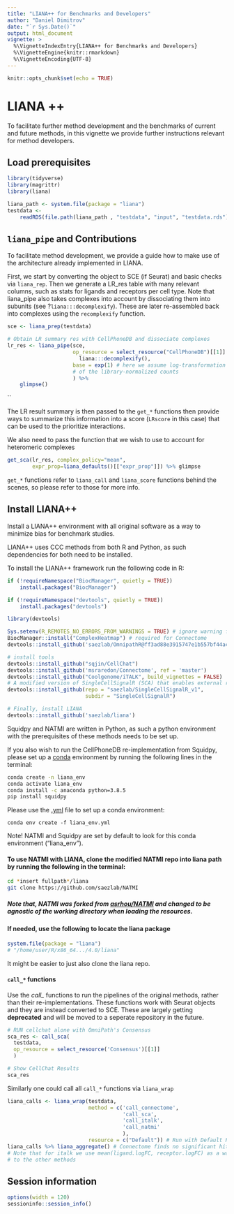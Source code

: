 ```yaml
---
title: "LIANA++ for Benchmarks and Developers"
author: "Daniel Dimitrov"
date: "`r Sys.Date()`"
output: html_document
vignette: >
  %\VignetteIndexEntry{LIANA++ for Benchmarks and Developers}
  %\VignetteEngine{knitr::rmarkdown}
  %\VignetteEncoding{UTF-8}
---
```


```r
knitr::opts_chunk$set(echo = TRUE)
```

# LIANA ++

To facilitate further method development and the benchmarks of current and future methods,
in this vignette we provide further instructions relevant for method developers.


## Load prerequisites
```r
library(tidyverse)
library(magrittr)
library(liana)

liana_path <- system.file(package = "liana")
testdata <-
    readRDS(file.path(liana_path , "testdata", "input", "testdata.rds"))
```


## `liana_pipe` and Contributions
To facilitate method development, we provide a guide how to make use of the architecture already implemented in LIANA.

First, we start by converting the object to SCE (if Seurat) and basic checks via `liana_rep`.
Then we generate a LR_res table with many relevant columns, such as stats for ligands and receptors per cell type.
Note that liana_pipe also takes complexes into account by dissociating them into subunits (see ?`liana:::decomplexify`).
These are later re-assembled back into complexes using the `recomplexify` function.
```r
sce <- liana_prep(testdata)

# Obtain LR summary res with CellPhoneDB and dissociate complexes
lr_res <- liana_pipe(sce,
                     op_resource = select_resource("CellPhoneDB")[[1]] %>%
                       liana:::decomplexify(),
                     base = exp(1) # here we assume log-transformation
                     # of the library-normalized counts
                     ) %>%
    glimpse()
```
``


The LR result summary is then passed to the `get_*` functions then provide ways
to summarize this information into a score (`LRscore` in this case) that can be
used to the prioritize interactions.

We also need to pass the function that we wish to use to account for heteromeric complexes
```r
get_sca(lr_res, complex_policy="mean",
        expr_prop=liana_defaults()[["expr_prop"]]) %>% glimpse
```
`get_*` functions refer to `liana_call` and `liana_score` functions behind the scenes, so please refer to those for more info.



## Install LIANA++
Install a LIANA++ environment with all original software as a way to minimize bias for benchmark studies.

LIANA++ uses CCC methods from both R and Python, as such dependencies for both need to be installed.

To install the LIANA++ framework run the following code in R:
```r
if (!requireNamespace("BiocManager", quietly = TRUE))
    install.packages("BiocManager")

if (!requireNamespace("devtools", quietly = TRUE))
    install.packages("devtools")

library(devtools)

Sys.setenv(R_REMOTES_NO_ERRORS_FROM_WARNINGS = TRUE) # ignore warning from iTALK
BiocManager::install("ComplexHeatmap") # required for Connectome
devtools::install_github('saezlab/OmnipathR@ff3ad88e3915747e1b557bf44ac5396f9525dd7e') # install 4.0 version of OmnipathR

# install tools
devtools::install_github("sqjin/CellChat")
devtools::install_github('msraredon/Connectome', ref = 'master')
devtools::install_github("Coolgenome/iTALK", build_vignettes = FALSE)
# A modified version of SingleCellSignalR (SCA) that enables external resources
devtools::install_github(repo = "saezlab/SingleCellSignalR_v1",
                         subdir = "SingleCellSignalR")

# Finally, install LIANA
devtools::install_github('saezlab/liana')
```



Squidpy and NATMI are written in Python, as such a python environment with
the prerequisites of these methods needs to be set up.

If you also wish to run the CellPhoneDB re-implementation from Squidpy, please set up
a [conda](https://docs.conda.io/projects/conda/en/latest/user-guide/index.html)
environment by running the following lines in the terminal:
```bash
conda create -n liana_env
conda activate liana_env
conda install -c anaconda python=3.8.5
pip install squidpy
```


Please use the [.yml](https://github.com/saezlab/liana/blob/master/liana_env.yml) file to set up a conda environment:
```
conda env create -f liana_env.yml
```

Note! NATMI and Squidpy are set by default to look for this conda environment ("liana_env").

#### To use NATMI with LIANA, clone the modified NATMI repo into liana path by running the following in the terminal:
```sh
cd *insert fullpath*/liana
git clone https://github.com/saezlab/NATMI
```

##### Note that, NATMI was forked from [asrhou/NATMI](https://github.com/asrhou/NATMI.git) and changed to be agnostic of the working directory when loading the resources.


#### If needed, use the following to locate the liana package
```r
system.file(package = "liana")
# "/home/user/R/x86_64.../4.0/liana"
```
It might be easier to just also clone the liana repo.

#### `call_*` functions
Use the *call_* functions to run the pipelines of the original methods, rather than their re-implementations.
These functions work with Seurat objects and they are instead converted to SCE. These are largely getting **deprecated**
and will be moved to a seperate repository in the future.
```r
# RUN cellchat alone with OmniPath's Consensus
sca_res <- call_sca(
  testdata,
  op_resource = select_resource('Consensus')[[1]]
  )

# Show CellChat Results
sca_res
```

Similarly one could call all `call_*` functions via `liana_wrap`
```r
liana_calls <- liana_wrap(testdata,
                          method = c('call_connectome',
                                     'call_sca',
                                     'call_italk',
                                     'call_natmi'
                                     ),
                          resource = c("Default")) # Run with Default Resources
liana_calls %>% liana_aggregate() # Connectome finds no significant hits here
# Note that for italk we use mean(ligand.logFC, receptor.logFC) as a way to compare
# to the other methods
```


## Session information
```r
options(width = 120)
sessioninfo::session_info()
```

